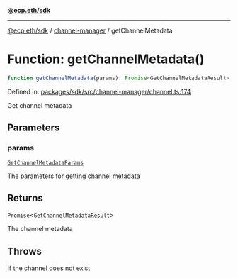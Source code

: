 [**@ecp.eth/sdk**](../../index.mdx)

***

[@ecp.eth/sdk](/sdk-reference/index.mdx) / [channel-manager](/sdk-reference/channel-manager/index.mdx) / getChannelMetadata

# Function: getChannelMetadata()

```ts
function getChannelMetadata(params): Promise<GetChannelMetadataResult>;
```

Defined in: [packages/sdk/src/channel-manager/channel.ts:174](https://github.com/ecp-eth/comments-monorepo/blob/main/packages/sdk/src/channel-manager/channel.ts#L174)

Get channel metadata

## Parameters

### params

[`GetChannelMetadataParams`](/sdk-reference/channel-manager/type-aliases/GetChannelMetadataParams.mdx)

The parameters for getting channel metadata

## Returns

`Promise`\<[`GetChannelMetadataResult`](/sdk-reference/channel-manager/type-aliases/GetChannelMetadataResult.mdx)\>

The channel metadata

## Throws

If the channel does not exist
